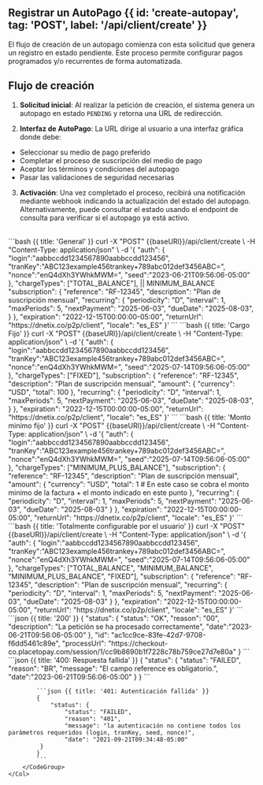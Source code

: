 
## Registrar un AutoPago {{ id: 'create-autopay', tag: 'POST', label: '/api/client/create' }}

El flujo de creación de un autopago comienza con esta solicitud que genera un registro en estado pendiente. Este proceso permite configurar pagos programados y/o recurrentes de forma automatizada.

## Flujo de creación

1. **Solicitud inicial**: Al realizar la petición de creación, el sistema genera un autopago en estado `PENDING` y retorna una URL de redirección.

2. **Interfaz de AutoPago**: La URL dirige al usuario a una interfaz gráfica donde debe:
- Seleccionar su medio de pago preferido
- Completar el proceso de suscripción del medio de pago
- Aceptar los términos y condiciones del autopago
- Pasar las validaciones de seguridad necesarias

3. **Activación**: Una vez completado el proceso, recibirá una notificación mediante webhook indicando la actualización del estado del autopago. Alternativamente, puede consultar el estado usando el endpoint de consulta para verificar si el autopago ya está activo.


<Row>
    <Col>
        <ApiReader
            path="/api/client/create"
            method="POST"
            api={props.refs}
        />
    </Col>
    <Col sticky>
        <br />
        <CodeGroup title="Solicitud" tag="POST" label="/api/client/create">
            ```bash {{ title: 'General' }}
            curl -X "POST" {{baseURl}}/api/client/create \
            -H "Content-Type: application/json" \
            -d '{
                "auth": {
                    "login":"aabbccdd1234567890aabbccdd123456",
                    "tranKey":"ABC123example456trankey+789abc012def3456ABC=",
                    "nonce":"enQ4dXh3YWhkMWM=",
                    "seed":"2023-06-21T09:56:06-05:00"
                },
                "chargeTypes": ["TOTAL_BALANCE"], || MINIMUM_BALANCE
                "subscription": {
                    "reference": "RF-12345",
                    "description": "Plan de suscripción mensual",
                    "recurring": {
                        "periodicity": "D",
                        "interval": 1,
                        "maxPeriods": 5,
                        "nextPayment": "2025-06-03",
                        "dueDate": "2025-08-03",
                    }
                },
                "expiration": "2022-12-15T00:00:00-05:00",
                "returnUrl": "https://dnetix.co/p2p/client",
                "locale": "es_ES"
            }'
            ```
            ```bash {{ title: 'Cargo Fijo' }}
            curl -X "POST" {{baseURl}}/api/client/create \
            -H "Content-Type: application/json" \
            -d '{
                "auth": {
                    "login":"aabbccdd1234567890aabbccdd123456",
                    "tranKey":"ABC123example456trankey+789abc012def3456ABC=",
                    "nonce":"enQ4dXh3YWhkMWM=",
                    "seed":"2025-07-14T09:56:06-05:00"
                },
                "chargeTypes": ["FIXED"],
                "subscription": {
                    "reference": "RF-12345",
                    "description": "Plan de suscripción mensual",
                    "amount": {
                        "currency": "USD",
                        "total": 100
                    },
                    "recurring": {
                        "periodicity": "D",
                        "interval": 1,
                        "maxPeriods": 5,
                        "nextPayment": "2025-06-03",
                        "dueDate": "2025-08-03",
                    }
                },
                "expiration": "2022-12-15T00:00:00-05:00",
                "returnUrl": "https://dnetix.co/p2p/client",
                "locale": "es_ES"
            }'
            ```
            ```bash {{ title: 'Monto minimo fijo' }}
            curl -X "POST" {{baseURl}}/api/client/create \
            -H "Content-Type: application/json" \
            -d '{
            "auth": {
                "login":"aabbccdd1234567890aabbccdd123456",
                "tranKey":"ABC123example456trankey+789abc012def3456ABC=",
                "nonce":"enQ4dXh3YWhkMWM=",
                "seed":"2025-07-14T09:56:06-05:00"
            },
            "chargeTypes": ["MINIMUM_PLUS_BALANCE"],
            "subscription": {
                "reference": "RF-12345",
                "description": "Plan de suscripción mensual",
                "amount": {
                    "currency": "USD",
                    "total": 1 # En este caso se cobra el monto minimo de la factura + el monto indicado en este punto
                },
                "recurring": {
                    "periodicity": "D",
                    "interval": 1,
                    "maxPeriods": 5,
                    "nextPayment": "2025-06-03",
                    "dueDate": "2025-08-03"
                }
            },
            "expiration": "2022-12-15T00:00:00-05:00",
            "returnUrl": "https://dnetix.co/p2p/client",
            "locale": "es_ES"
        }'
            ```
            ```bash {{ title: 'Totalmente configurable por el usuario' }}
            curl -X "POST" {{baseURl}}/api/client/create \
            -H "Content-Type: application/json" \
            -d '{
            "auth": {
                "login":"aabbccdd1234567890aabbccdd123456",
                "tranKey":"ABC123example456trankey+789abc012def3456ABC=",
                "nonce":"enQ4dXh3YWhkMWM=",
                "seed":"2025-07-14T09:56:06-05:00"
            },
            "chargeTypes": ["TOTAL_BALANCE", "MINIMUM_BALANCE", "MINIMUM_PLUS_BALANCE", "FIXED"],
            "subscription": {
                "reference": "RF-12345",
                "description": "Plan de suscripción mensual",
                "recurring": {
                    "periodicity": "D",
                    "interval": 1,
                    "maxPeriods": 5,
                    "nextPayment": "2025-06-03",
                    "dueDate": "2025-08-03"
                }
            },
            "expiration": "2022-12-15T00:00:00-05:00",
            "returnUrl": "https://dnetix.co/p2p/client",
            "locale": "es_ES"
        }'
            ```
        </CodeGroup>
    </Col>
</Row>

<Row>
    <Col>
        <ApiReader
            path="/api/client/create"
            method="POST"
            type="response"
            api={props.refs}
        />
    </Col>
    <Col sticky>
        <br />
        <CodeGroup title="Respuesta">
            ```json {{ title: '200' }}
            {
                "status": {
                    "status": "OK",
                    "reason": "00",
                    "description": "La petición se ha procesado correctamente",
                    "date":"2023-06-21T09:56:06-05:00"
               },
                "id": "ac1cc9ce-83fe-42d7-9708-f6dd5461c89e",
                "processUrl": "https://checkout-co.placetopay.com/session/1/cc9b8690b1f7228c78b759ce27d7e80a"
            }
            ```
            ```json {{ title: '400: Respuesta fallida' }}
            {
                "status": {
                    "status": "FAILED",
                    "reason": "BR",
                    "message": "El campo reference es obligatorio.",
                    "date":"2023-06-21T09:56:06-05:00"
                }
            }
            ```

            ```json {{ title: '401: Autenticación fallida' }}
            {
                "status": {
                    "status": "FAILED",
                    "reason": "401",
                    "message": "la autenticación no contiene todos los parámetros requeridos (login, tranKey, seed, nonce)",
                    "date": "2021-09-21T09:34:48-05:00"
             }
            }
            ```
        </CodeGroup>
    </Col>
</Row>


